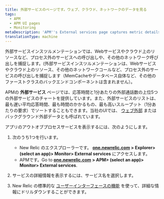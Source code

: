 ```yaml
---
title: 外部サービスのページです。ウェブ、クラウド、ネットワークのデータを見る
tags:
  - APM
  - APM UI pages
  - Monitoring
metaDescription: 'APM''s External services page captures metric details about out-of-process services such as web services, cloud resources, or other network calls.'
translationType: machine
---
```


外部サービスインスツルメンテーションでは、Webサービスやクラウド上のリソースなど、プロセス外のサービスへの呼び出しや、その他のネットワーク呼び出しを捕捉します。(外部サービスインスツルメンテーションは、Webサービスやクラウド上のリソース、その他のネットワークコールなど、プロセス外のサービスの呼び出しを捕捉します（MemCacheやデータベース自体など、その他のファーストクラスのバックエンドコンポーネントは含まれません）。

APMの **外部サービス** ページでは、応答時間と1分あたりの外部通話数の上位5つの外部サービスのチャートを提供しています。また、外部サービスのリストは、最も遅い平均応答時間、最も時間のかかるもの、最も高いスループット（1分あたりの要求）でソートすることもできます。当社のUIでは、 [ウェブ外部](/docs/using-new-relic/welcome-new-relic/get-started/glossary#web-external) またはバックグラウンド外部データとも呼ばれています。

アプリのアウトオブプロセスサービスを表示するには、次のようにします。

1. 次のうち1つを行います。

   * New Relic のエクスプローラーです。 **[one.newrelic.com](https://one.newrelic.com) > Explorer> (select an app)> Monitor> External services** にアクセスします。
   * APMです。Go to **[one.newrelic.com](https://one.newrelic.com) > APM> (select an app)> Monitor> External services**.

2. サービスの詳細情報を表示するには、サービス名を選択します。

3. New Relic の標準的な [ユーザーインターフェースの機能](/docs/using-new-relic/user-interface-functions/view-your-data/standard-page-functions) を使って、詳細な情報にドリルダウンすることができます。